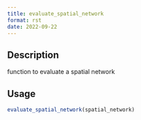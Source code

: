 ```yaml
--- 
title: evaluate_spatial_network 
format: rst 
date: 2022-09-22 
--- 
```


## Description

function to evaluate a spatial network


## Usage

```r
evaluate_spatial_network(spatial_network)
```


